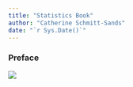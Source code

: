 ```yaml
---
title: "Statistics Book"
author: "Catherine Schmitt-Sands"
date: "`r Sys.Date()`"
---
```


### Preface {-}

![](./artwork/intro.jpg)